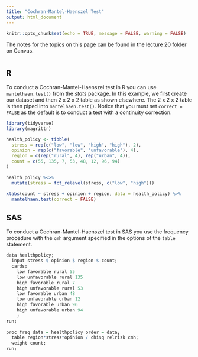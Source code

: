 ```yaml
---
title: "Cochran-Mantel-Haenszel Test"
output: html_document
---
```


```r
knitr::opts_chunk$set(echo = TRUE, message = FALSE, warning = FALSE)
```

The notes for the topics on this page can be found in the lecture 20 folder on Canvas. 

# {.tabset .tabset-fade}

## R

To conduct a Cochran-Mantel-Haenszel test in R you can use `mantelhaen.test()` from the *stats* package. In this example, we first create our dataset and then 2 x 2 x 2 table as shown elsewhere. The 2 x 2 x 2 table is then piped into `mantelhaen.test()`. Notice that you must set `correct = FALSE` as the default is to conduct a test with a continuity correction.

```r
library(tidyverse)
library(magrittr)

health_policy <- tibble(
  stress = rep(c("low", "low", "high", "high"), 2), 
  opinion = rep(c("favorable", "unfavorable"), 4), 
  region = c(rep("rural", 4), rep("urban", 4)), 
  count = c(55, 135, 7, 53, 48, 12, 96, 94)
) 

health_policy %<>%
  mutate(stress = fct_relevel(stress, c("low", "high")))

xtabs(count ~ stress + opinion + region, data = health_policy) %>%
  mantelhaen.test(correct = FALSE)
```

## SAS

To conduct a Cochran-Mantel-Haenszel test in SAS you use the frequency procedure with the `cmh` argument specified in the options of the `table` statement. 

```r
data healthpolicy;
  input stress $ opinion $ region $ count;
  cards;
    low favorable rural 55
    low unfavorable rural 135
    high favorable rural 7
    high unfavorable rural 53
    low favorable urban 48
    low unfavorable urban 12
    high favorable urban 96
    high unfavorable urban 94
    ;
run;
    
proc freq data = healthpolicy order = data;
  table region*stress*opinion / chisq relrisk cmh;
  weight count;
run;
```

